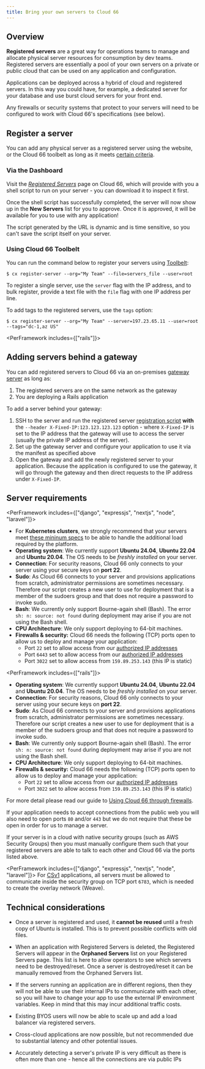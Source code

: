 ```yaml
---
title: Bring your own servers to Cloud 66
---
```


## Overview

**Registered servers** are a great way for operations teams to manage and allocate physical server resources for consumption by dev teams. Registered servers are essentially a pool of your own servers on a private or public cloud that can be used on any application and configuration. 

Applications can be deployed across a hybrid of cloud and registered servers. In this way you could have, for example, a dedicated server for your database and use burst cloud servers for your front end.

<Callout type="warning" title="Check your firewalls">
Any firewalls or security systems that protect to your servers will need to be configured to work with Cloud 66's specifications (see below). 
</Callout>

## Register a server

You can add any physical server as a registered server using the website, or the Cloud 66 toolbelt as long as it meets [certain criteria](#server-requirements).

### Via the Dashboard

Visit the *[Registered Servers](https://app.cloud66.com/registered_servers)* page on Cloud 66, which will provide with you a shell script to run on your server - you can download it to inspect it first.

Once the shell script has successfully completed, the server will now show up in the **New Servers** list for you to approve. Once it is approved, it will be available for you to use with any application!

<Callout type="warning" title="Do not re-use the shell script">
The script generated by the URL is dynamic and is time sensitive, so you can't save the script itself on your server. 
</Callout>

### Using Cloud 66 Toolbelt

You can run the command below to register your servers using [Toolbelt](/docs/toolbelt/using-cloud66-toolbelt):

```shell
$ cx register-server --org="My Team" --file=servers_file --user=root
```

To register a single server, use the `server` flag with the IP address, and to bulk register, provide a text file with the `file` flag with one IP address per line.

To add tags to the registered servers, use the `tags` option:

```shell
$ cx register-server --org="My Team" --server=197.23.65.11 --user=root --tags="dc-1,az US"
```

<PerFramework includes={["rails"]}>
## Adding servers behind a gateway

You can add registered servers to Cloud 66 via an on-premises [gateway server](/docs/deployment/deployment-gateway) as long as:

1. The registered servers are on the same network as the gateway
2. You are deploying a Rails application

To add a server behind your gateway:

1. SSH to the server and run the registered server [registration script](#register-a-server) **with** the `--header X-Fixed-IP:123.123.123.123` option - where `X-Fixed-IP` is set to the IP address that the gateway will use to access the server (usually the private IP address of the server).
2. Set up the gateway server and configure your application to use it via the manifest as specified above
3. Open the gateway and add the newly registered server to your application. Because the application is configured to use the gateway, it will go through the gateway and then direct requests to the IP address under `X-Fixed-IP`.
</PerFramework>

## Server requirements

<PerFramework includes={["django", "expressjs", "nextjs", "node", "laravel"]}>
- For **Kubernetes clusters**, we strongly recommend that your servers meet [these mininum specs](/docs/references/minimum-specs-kubernetes) to be able to handle the additional load required by the platform.
- **Operating system**: We currently support **Ubuntu 24.04**, **Ubuntu 22.04** and **Ubuntu 20.04**. The OS needs to be *freshly installed* on your server.
- **Connection**: For security reasons, Cloud 66 only connects to your server using your secure keys on **port 22**.
- **Sudo**: As Cloud 66 connects to your server and provisions applications from scratch, administrator permissions are sometimes necessary. Therefore our script creates a new user to use for deployment that is a member of the sudoers group and that does not require a password to invoke sudo.
- **Bash**: We currently only support Bourne-again shell (Bash). The error `sh: n: source: not found` during deployment may arise if you are not using the Bash shell.
- **CPU Architecture**: We only support deploying to 64-bit machines.
- **Firewalls & security:** Cloud 66 needs the following (TCP) ports open to allow us to deploy and manage your application:
    - Port `22` set to allow access from our [authorized IP addresses](/docs/security/using-c66-via-firewall#cloud-66-s-authorized-ip-addresses)
    - Port `6443` set to allow access from our [authorized IP addresses](/docs/security/using-c66-via-firewall#cloud-66-s-authorized-ip-addresses)
    - Port `3022` set to allow access from `159.89.253.143` (this IP is static)
</PerFramework>

<PerFramework includes={["rails"]}>
- **Operating system**: We currently support **Ubuntu 24.04**, **Ubuntu 22.04** and **Ubuntu 20.04**. The OS needs to be *freshly installed* on your server.
- **Connection**: For security reasons, Cloud 66 only connects to your server using your secure keys on **port 22**.
- **Sudo**: As Cloud 66 connects to your server and provisions applications from scratch, administrator permissions are sometimes necessary. Therefore our script creates a new user to use for deployment that is a member of the sudoers group and that does not require a password to invoke sudo.
- **Bash**: We currently only support Bourne-again shell (Bash). The error `sh: n: source: not found` during deployment may arise if you are not using the Bash shell.
- **CPU Architecture**: We only support deploying to 64-bit machines.
- **Firewalls & security:** Cloud 66 needs the following (TCP) ports open to allow us to deploy and manage your application:
    - Port `22` set to allow access from our [authorized IP addresses](/docs/security/using-c66-via-firewall#cloud-66-s-authorized-ip-addresses)
    - Port `3022` set to allow access from `159.89.253.143` (this IP is static)
</PerFramework>


For more detail please read our guide to [Using Cloud 66 through firewalls](/docs/security/using-c66-via-firewall).

If your application needs to accept connections from the public web you will also need to open ports `80` and/or `443` but we do not require that these be open in order for us to manage a server.

If your server is in a cloud with native security groups (such as AWS Security Groups) then you must manually configure them such that your registered servers are able to talk to each other and Cloud 66 via the ports listed above. 

<PerFramework includes={["django", "expressjs", "nextjs", "node", "laravel"]}>
For [CSv1](/docs/cloud-66-101/concepts-and-terminology#version-1-vs-version-2) applications, all servers must be allowed to communicate inside the security group on TCP port `6783`, which is needed to create the overlay network (Weave). 
</PerFramework> 

<Partial file="../../src/pages/docs/partials/_do_not_configure_servers_manually.md" />

## Technical considerations

- Once a server is registered and used, it **cannot be reused** until a fresh copy of Ubuntu is installed. This is to prevent possible conflicts with old files. 

- When an application with Registered Servers is deleted, the Registered Servers will appear in the **Orphaned Servers** list on your Registered Servers page. This list is here to allow operators to see which servers need to be destroyed/reset. Once a server is destroyed/reset it can be manually removed from the Orphaned Servers list.

- If the servers running an application are in different regions, then they will not be able to use their internal IPs to communicate with each other, so you will have to change your app to use the external IP environment variables. Keep in mind that this may incur additional traffic costs.

- Existing BYOS users will now be able to scale up and add a load balancer via registered servers.

- Cross-cloud applications are now possible, but not recommended due to substantial latency and other potential issues.

- Accurately detecting a server's private IP is very difficult as there is often more than one - hence all the connections are via public IPs

